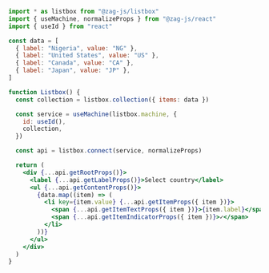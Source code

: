 ```jsx
import * as listbox from "@zag-js/listbox"
import { useMachine, normalizeProps } from "@zag-js/react"
import { useId } from "react"

const data = [
  { label: "Nigeria", value: "NG" },
  { label: "United States", value: "US" },
  { label: "Canada", value: "CA" },
  { label: "Japan", value: "JP" },
]

function Listbox() {
  const collection = listbox.collection({ items: data })

  const service = useMachine(listbox.machine, {
    id: useId(),
    collection,
  })

  const api = listbox.connect(service, normalizeProps)

  return (
    <div {...api.getRootProps()}>
      <label {...api.getLabelProps()}>Select country</label>
      <ul {...api.getContentProps()}>
        {data.map((item) => (
          <li key={item.value} {...api.getItemProps({ item })}>
            <span {...api.getItemTextProps({ item })}>{item.label}</span>
            <span {...api.getItemIndicatorProps({ item })}>✓</span>
          </li>
        ))}
      </ul>
    </div>
  )
}
```
